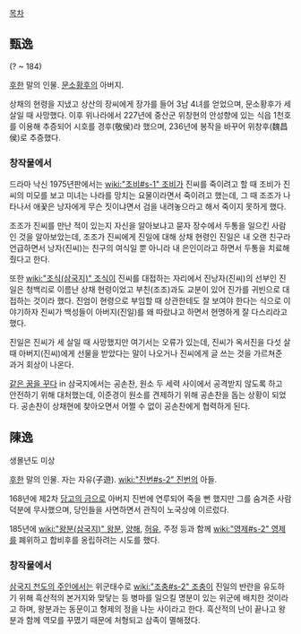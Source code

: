 [[목차]]
== 甄逸 ==
(? ~ 184)

[[후한]] 말의 인물. [[문소황후]]의 아버지.

상채의 현령을 지냈고 상산의 장씨에게 장가를 들어 3남 4녀를 얻었으며, 문소황후가 세 살일 때 사망했다. 이후 위나라에서 227년에 중산군 위창현의 안성향에 있는 식읍 1천호를 이용해 추증되어 시호를 경후(敬侯)라 했으며, 236년에 봉작을 바꾸어 위창후(魏昌侯)로 추증했다.

=== 창작물에서 ===
드라마 낙신 1975년판에서는 [[wiki:"조비#s-1" 조비]]가 진씨를 죽이려고 할 때 조비가 진씨의 미모를 보고 미녀는 나라를 망치는 요물이라면서 죽이려고 했는데, 그 때 조조가 나타나서 애꿎은 낭자에게 무슨 짓이냐면서 검을 내려놓으라고 해서 죽이지 못하게 했다.

조조가 진씨를 만난 적이 있는지 자신을 알아보냐고 묻자 장수에서 두통을 일으킨 사람인 것을 알아보았는데, 조조가 진씨에게 진일에 대해 상채 현령인 진일은 내 오랜 친구라 언급하면서 낭자(진씨)는 친구의 여식일 뿐 아니라 내 은인이라고 하면서 두통을 치료해줬다고 한다.

또한 [[wiki:"조식(삼국지)" 조식]]이 진씨를 대접하는 자리에서 진낭자(진씨)의 선부인 진일은 청백리로 이름난 상채 현령이었고 부친(조조)과도 교분이 있어 진가를 귀빈으로 대접하는 것이라 했다. 진엄이 현령으로 부임할 때 상관한테도 잘 보여야 한다는 식으로 이야기하자 진씨가 백성들이 아버지(진일)를 왜 따랐냐고 하면서 현명하게 잘 다스리라고 했다.

진일은 진씨가 세 살일 때 사망했지만 여기서는 오류가 있는데, 진씨가 옥서진을 다섯 살 때 아버지(진씨)에게 선물을 받았다는 말이 나오거나 진씨에게 글 쓰는 것을 가르쳐준 과거 회상이 나온다.

[[같은 꿈을 꾸다]] in 삼국지에서는 공손찬, 원소 두 세력 사이에서 공격받지 않도록 하고 안전하기 위해 대처했는데, 이준경이 원소를 견제하기 위해 공손찬을 돕는 상황이 되었다. 공손찬이 상채현에 찾아오면서 어쩔 수 없이 공손찬에게 협력하게 된다.

== 陳逸 ==
생몰년도 미상

[[후한]] 말의 인물. 자는 자유(子遊). [[wiki:"진번#s-2" 진번]]의 아들.

168년에 제2차 [[당고의 금]]으로 아버지 진번에 연루되어 죽을 뻔 했지만 그를 숨겨준 사람 덕분에 무사했으며, 당인들을 사면하면서 관직이 노국상에 이르렀다.

185년에 [[wiki:"왕분(삼국지)" 왕분]], [[양해]], [[허유]], 주정 등과 함께 [[wiki:"영제#s-2" 영제]]를 폐위하고 합비후를 옹립하려는 시도를 했다.

=== 창작물에서 ===
[[삼국지 천도의 주인]]에서는 위군태수로 [[wiki:"조충#s-2" 조충]]이 진일의 반란을 유도하기 위해 흑산적의 본거지와 맞닿는 등 병마를 일으킬 명분이 있는 위군에 배치한 것이라고 하며, 왕분과는 동문이고 형제의 정을 나눈 사이라고 한다. 흑산적의 난이 끝나고 왕분과 함께 역모를 꾸몄기 때문에 처형되고 삼족이 멸해졌다.
